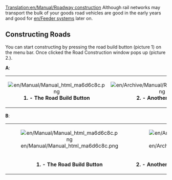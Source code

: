 [[Translation:en/Manual/Roadway construction]]
Although rail networks may transport the bulk of your goods road vehicles are good in the early years and good for [[en/Feeder systems]] later on.

==Constructing Roads==

You can start constructing by pressing the road build button (picture 1) on the menu bar. Once clicked the Road Construction window pops up (picture 2.). 

'''A''':
<table align="center"><tr><td width="50%" align="center">[[File:en/Manual/Manual html ma6d6c8c.png]]<br>'''1. - The Road Build Button'''</td><td  align="center">[[File:en/Archive/Manual/Road construction.png]]<BR>'''2. - Another caption'''</td></tr></table>

'''B''':
<table align="center"><tr><td width="50%" align="center">[[File:en/Manual/Manual html ma6d6c8c.png]]</td><td  align="center">[[File:en/Archive/Manual/Road construction.png]]</td></tr>
<tr><td align="center">'''1. - The Road Build Button'''</td><td>'''2. - Another caption'''</td></tr></table>